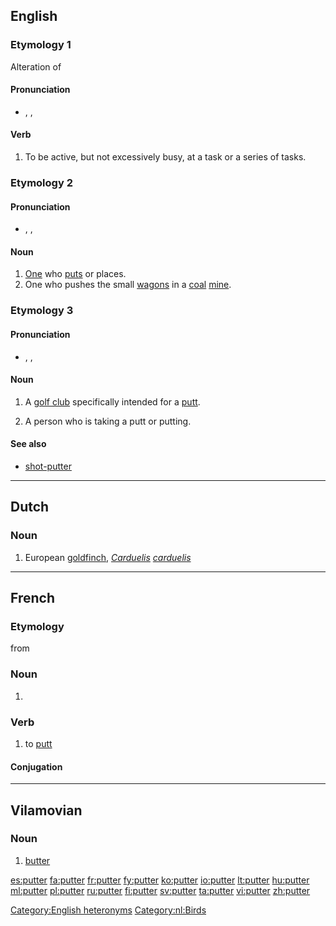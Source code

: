 ==English==

===Etymology 1===
Alteration of {{term|potter||lang=en}}

====Pronunciation====
* {{enPR|pŭt'ə(r)}}, {{IPA|/ˈpʌtə(ɹ)/}}, {{X-SAMPA|/"pVt@(r\)/}}

====Verb====
{{en-verb}}

# {{context|intransitive|lang=en}} To be active, but not excessively busy, at a task or a series of tasks.

===Etymology 2===
{{suffix|put|er}}

====Pronunciation====
* {{enPR|po͝ot'ə(r)}}, {{IPA|/ˈpʊtə(ɹ)/}}, {{X-SAMPA|/"pUt@(r\)/}}

====Noun====
{{en-noun}}

# [[one#pronoun|One]] who [[put]]s or places.
# One who pushes the small [[wagon]]s in a [[coal]] [[mine]].

===Etymology 3===
{{suffix|putt|er}}

====Pronunciation====
* {{enPR|pŭt'ə(r)}}, {{IPA|/ˈpʌtə(ɹ)/}}, {{X-SAMPA|/"pVt@(r\)/}}

====Noun====
{{en-noun}}

# {{context|golf|lang=en}} A [[golf club]] specifically intended for a [[putt]].
# {{context|golf|lang=en}} A person who is taking a putt or putting.

====See also====
* [[shot-putter]]

[[Category:English heteronyms]]

----

==Dutch==

===Noun===
{{nl-noun|m|putters|puttertje}}

# European [[goldfinch]], ''[[Carduelis]] [[carduelis]]''

[[Category:nl:Birds]]

----

==French==

===Etymology===
from {{etyl|en|fr}}

===Noun===
{{fr-noun|m}}

# {{l|en|putter}} {{gloss|golf club}}

===Verb===
{{fr-verb}}

# {{context|golf|lang=fr}} to [[putt]]

====Conjugation====
{{fr-conj-er|putt|avoir}}

----

==Vilamovian==

===Noun===
{{head|wym|noun|g=f}}

# [[butter]]

[[es:putter]]
[[fa:putter]]
[[fr:putter]]
[[fy:putter]]
[[ko:putter]]
[[io:putter]]
[[lt:putter]]
[[hu:putter]]
[[ml:putter]]
[[pl:putter]]
[[ru:putter]]
[[fi:putter]]
[[sv:putter]]
[[ta:putter]]
[[vi:putter]]
[[zh:putter]]